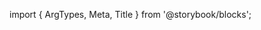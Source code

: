 ﻿import { ArgTypes, Meta, Title } from '@storybook/blocks';

<Meta of={ArtworkStories} />

<Title />

Artwork has been architected to be the easiest way to use images in your lightning application.

## Source

https://github.com/rdkcentral/Lightning-UI-Components/blob/develop/packages/@lightningjs/ui-components/src/components/Artwork/Artwork.js

## Usage

Built to be flexible and resilient you can easily add blur, fallback image, multiple gradient types, logo images, and more with the simple to use api listed below.

```js
import { Artwork } from '@lightningjs/ui-components';

class Example extends lng.Component {
  static _template() {
    return {
      Artwork: {
        type: Artwork
      }
    };
  }
}
```

## API

### Properties

| name                    | type     | required | default                              | description                                                                                                                                                                                                                                                             |
| ----------------------- | -------- | -------- | ------------------------------------ | ----------------------------------------------------------------------------------------------------------------------------------------------------------------------------------------------------------------------------------------------------------------------- |
| blur                    | boolean  | false    | false                                | When true, a blur will be applied to the image this will default to true if circleImage is true                                                                                                                                                                         |
| fill                    | boolean  | false    | false                                | When true, a fill will be applied over the image this will default to false                                                                                                                                                                                             |
| fallbackSrc             | string   | false    | undefined                            | Sets the fallback image that will be shown in if the src request fails                                                                                                                                                                                                  |
| foregroundH             | number   | false    | undefined                            | Height value for the foregroundSrc if defined                                                                                                                                                                                                                           |
| foregroundSrc           | string   | false    | undefined                            | Image location for item that should be placed on top of the artwork above all other layers                                                                                                                                                                              |
| foregroundW             | number   | false    | undefined                            | Width value for the foregroundSrc if defined                                                                                                                                                                                                                            |
| gradient                | boolean  | false    | false                                | When true, a gradient will be added over all other elements                                                                                                                                                                                                             |
| format                  | string   | false    | 'default'                            | Selction of image display modes. 'default', 'circle', 'square', 'contain'                                                                                                                                                                                               |
| src                     | string   | true     | undefined                            | Which image will be displayed                                                                                                                                                                                                                                           |
| shouldScale             | boolean  | false    | false                                | When true, scale will be applied over the image and this will default to false                                                                                                                                                                                          |
| srcCallback             | function | false    | undefined                            | optional callback that can be used to generate custom strings to request an image. The callback will be passed an object containing the following parameters: aspectRatio, src, w, h. Be default aspect ratio will match the closest value from srcCallbackAspectRatios |
| srcCallbackAspectRatios | array    | false    | ['16x9', '3x4', '4x3', '2x1', '1x1'] | srcCallback will recieve an aspectRatio parameter when called, this array is used to find the closest value for your use case.                                                                                                                                          |

### Style Properties

| name                        | type               | description                                                                      |
| --------------------------- | ------------------ | -------------------------------------------------------------------------------- |
| animationBlurEntrance       | object             | animation values applied to blur on entrance                                     |
| animationBlurExit           | object             | animation values applied to blur on exit                                         |
| animationComponentEntrance  | object             | animation values applied to entire component after image has loaded              |
| animationGradientEntrance   | object             | animation values applied to gradient on entrance                                 |
| animationGradientExit       | object             | animation values applied to gradient on exit                                     |
| animationImageScaleEntrance | object             | animation values applied to image scale on entrance                              |
| animationImageScaleExit     | object             | animation values applied to image scale on exit                                  |
| blur                        | number             | blur radius value applied when blur property is set to true                      |
| centerImageRadius           | number             | radius applied to center square image when mode is set to square                 |
| fallbackSrc                 | string             | default value for fallbackSrc, can be enabled at the theme level                 |
| fillColor                   | hexidecimal number | color to be applied as an overlay to entire artwork                              |
| gradientColor               | hexidecimal number | color to be applied as bas for mesh and default gradients                        |
| imageScale                  | number or function | scale value will be applied when scale is set to true                            |
| imageScalePivotX            | number             | number number between 0 and 1 to represent the pivotX point for imageScale       |
| imageScalePivotY            | number             | number number between 0 and 1 to represent the PivotY point for imageScale       |
| padding                     | number             | padding value used around center image when using a mode set to square or circle |
| radius                      | number\|array      | radius to be applied to the entire component                                     |
| zIndexSet                   | object             | specifies the offset for each layer of the component to add to the entire zIndex |
